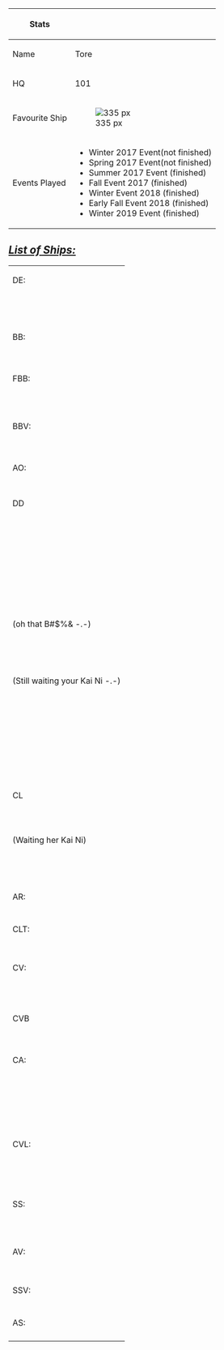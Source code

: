 {| border="0" cellpadding="1" cellspacing="1" class="article-table" style="width: 500px;"
|-
! scope="col"|Stats
! scope="col"|
|-
|Name
|Tore
|-
|HQ
|101
|-
|Favourite Ship
|[[File:I'M MARRIED! Kancolle-0|thumb|right|335 px]]
|-
|Events Played
|
*Winter 2017 Event(not finished)
*Spring 2017 Event(not finished)
*Summer 2017 Event (finished)
*Fall Event 2017 (finished)
*Winter Event 2018 (finished)
*Early Fall Event 2018 (finished)
*Winter 2019 Event (finished)
|}
==<u>'''''List of Ships:'''''</u>==
{| class="wikitable"
|-
|DE:
|-
|{{ShipBattleCard|Etorofu}}
|-
|{{ShipBattleCard|Matsuwa}}
|-
|{{ShipBattleCard|Sado Kai}}
|-
|{{ShipBattleCard|Shimushu Kai}}
|-
|{{ShipBattleCard|Tsushima Kai}}
|-
|{{ShipBattleCard|Fukae}}
|-
|{{ShipBattleCard|Hiburi Kai}}
|-
|{{ShipBattleCard|Kunashiri Kai}}
|-
|{{ShipBattleCard|Daitou}}
|-
|BB:
|-
|{{ShipBattleCard|Nagato Kai}}
|-
|{{ShipBattleCard|Mutsu Kai}}
|-
|{{ShipBattleCard|Nelson Kai}}
|-
|{{ShipBattleCard|Warspite Kai}}
|-
|FBB:
|-
|{{ShipBattleCard|Haruna Kai Ni}}
|-
|{{ShipBattleCard|Hiei Kai Ni}}
|-
|{{ShipBattleCard|Kirishima Kai Ni}}
|-
|{{ShipBattleCard|Kongou Kai Ni}}
|-
|{{ShipBattleCard|Richelieu Kai}}
|-
|{{ShipBattleCard|Bismarck Drei}}
|-
|BBV:​
|-
|{{ShipBattleCard|Fusou Kai Ni}}
|-
|{{ShipBattleCard|Yamashiro Kai Ni}}
|-
|{{ShipBattleCard|Hyuuga Kai}}
|-
|{{ShipBattleCard|Ise Kai Ni}}
|-
|​AO:
|-
|{{ShipBattleCard|Hayasui}}
|-
|{{ShipBattleCard|Kamoi}}
|-
|​DD
|-
|{{ShipBattleCard|Akatsuki Kai Ni}}
|-
|{{ShipBattleCard|Akigumo Kai}}
|-
|{{ShipBattleCard|Amatsukaze Kai}}
|-
|{{ShipBattleCard|Arare Kai Ni}}
|-
|{{ShipBattleCard|Arashio Kai Ni}}
|-
|{{ShipBattleCard|Asagumo Kai}}
|-
|{{ShipBattleCard|Asakaze Kai}}
|-
|{{ShipBattleCard|Asashimo}}
|-
|{{ShipBattleCard|Asashio Kai Ni D}}
|-
|{{ShipBattleCard|Fubuki Kai Ni}}
|-
|{{ShipBattleCard|Fujinami Kai}}
|-
|{{ShipBattleCard|Fumizuki Kai Ni}}
|-
|{{ShipBattleCard|Hamakaze B Kai}}
|-
|{{ShipBattleCard|Harukaze}}
|-
|{{ShipBattleCard|Harusame Kai}}
|-
|{{ShipBattleCard|Hatakaze Kai}}
|-
|{{ShipBattleCard|Hatsuharu Kai Ni}}
|-
|{{ShipBattleCard|Hatsushimo Kai}}
|-
|{{ShipBattleCard|Hayashimo Kai}}
|-
|{{ShipBattleCard|Isokaze B Kai}}
|-
|{{ShipBattleCard|Kagerou Kai Ni}}
|-
|{{ShipBattleCard|Kamikaze Kai}}
|-
|{{ShipBattleCard|Kasumi Kai Ni}}
|-
|{{ShipBattleCard|Kawakaze Kai Ni}}
|-
|{{ShipBattleCard|Kazagumo Kai}}
|-
|{{ShipBattleCard|Kisaragi Kai Ni}}
|-
|{{ShipBattleCard|Kishinami Kai}}
|-
|{{ShipBattleCard|Kiyoshimo Kai}}
|-
|{{ShipBattleCard|Kuroshio Kai}}
|-
|{{ShipBattleCard|Libeccio Kai}}
|-
|{{ShipBattleCard|Maestrale}} (oh that B#$%& -.-)
|-
|{{ShipBattleCard|Maikaze Kai}}
|-
|{{ShipBattleCard|Makigumo Kai}}
|-
|{{ShipBattleCard|Matsukaze Kai}}
|-
|{{ShipBattleCard|Michishio Kai Ni}}
|-
|{{ShipBattleCard|Minegumo Kai}}
|-
|{{ShipBattleCard|Murakumo Kai Ni}}
|-
|{{ShipBattleCard|Murasame Kai Ni}}
|-
|{{ShipBattleCard|Mutsuki Kai Ni}}
|-
|{{ShipBattleCard|Naganami Kai Ni}}
|-
|{{ShipBattleCard|Nagatsuki Kai}}(Still waiting your Kai Ni -.-)
|-
|{{ShipBattleCard|Nowaki}}
|-
|{{ShipBattleCard|Okinami}}
|-
|{{ShipBattleCard|Ooshio}}
|-
|{{ShipBattleCard|Samuel B Roberts Kai}}
|-
|{{ShipBattleCard|Satsuki Kai Ni}}
|-
|{{ShipBattleCard|Shigure Kai Ni}}
|-
|{{ShipBattleCard|Shikinami Kai}}
|-
|{{ShipBattleCard|Shimakaze Kai}}
|-
|{{ShipBattleCard|Shiranui Kai Ni}}
|-
|{{ShipBattleCard|Shiratsuyu Kai Ni}}
|-
|{{ShipBattleCard|Suzutsuki Kai}}
|-
|{{ShipBattleCard|Takanami Kai}}
|-
|{{ShipBattleCard|Tanikaze D Kai}}
|-
|{{ShipBattleCard|Tashkent Kai}}
|-
|{{ShipBattleCard|Teruzuki Kai}}
|-
|{{ShipBattleCard|Tokitsukaze Kai}}
|-
|{{ShipBattleCard|Umikaze}}
|-
|{{ShipBattleCard|Urakaze D Kai}}
|-
|{{ShipBattleCard|Uranami}}
|-
|{{ShipBattleCard|Uzuki Kai}}
|-
|{{ShipBattleCard|Verniy}}
|-
|{{ShipBattleCard|Yamagumo Kai}}
|-
|{{ShipBattleCard|Yamakaze}}
|-
|{{ShipBattleCard|Yayoi Kai}}
|-
|{{ShipBattleCard|Yukikaze Kai}}
|-
|{{ShipBattleCard|Yuudachi Kai Ni}}
|-
|{{ShipBattleCard|Z1 Kai}}
|-
|{{ShipBattleCard|Yuugumo Kai Ni}}
|-
|CL
|-
|{{ShipBattleCard|Abukuma Kai Ni}}
|-
|{{ShipBattleCard|Agano}}
|-
|{{ShipBattleCard|Isuzu Kai Ni}}
|-
|{{ShipBattleCard|Jintsuu Kai Ni}}
|-
|{{ShipBattleCard|Kinu Kai Ni}}
|-
|{{ShipBattleCard|Kuma Kai}}(Waiting her Kai Ni)
|-
|{{ShipBattleCard|Noshiro Kai}}
|-
|{{ShipBattleCard|Ooyodo Kai}}
|-
|{{ShipBattleCard|Sendai Kai Ni}}
|-
|{{ShipBattleCard|Tama Kai Ni}}
|-
|{{ShipBattleCard|Tatsuta Kai Ni}}
|-
|{{ShipBattleCard|Tenryuu Kai Ni}}
|-
|{{ShipBattleCard|Yahagi Kai}}
|-
|{{ShipBattleCard|Yura Kai Ni}}
|-
|{{ShipBattleCard|Yuubari Kai}}
|-
|AR:
|-
|{{ShipBattleCard|Akashi Kai}}
|-
|CLT:
|-
|{{ShipBattleCard|Kiso Kai Ni}}
|-
|{{ShipBattleCard|Kitakami Kai Ni}}
|-
|{{ShipBattleCard|Ooi Kai Ni}}
|-
|CV:
|-
|{{ShipBattleCard|Akagi Kai}}
|-
|{{ShipBattleCard|Aquila Kai}}
|-
|{{ShipBattleCard|Ark Royal Kai}}
|-
|{{ShipBattleCard|Hiryuu Kai Ni}}
|-
|{{ShipBattleCard|Kaga Kai}}
|-
|{{ShipBattleCard|Souryuu Kai Ni}}
|-
|{{ShipBattleCard|Intrepid Kai}}
|-
|CVB
|-
|{{ShipBattleCard|Zuikaku Kai Ni A}}
|-
|{{ShipBattleCard|Shoukaku Kai Ni A}}
|-
|{{ShipBattleCard|Taihou Kai}}
|CT:
|-
|{{ShipBattleCard|Katori}}
|-
|CA:
|-
|{{ShipBattleCard|Aoba Kai}}
|-
|{{ShipBattleCard|Ashigara Kai Ni}}
|-
|{{ShipBattleCard|Choukai Kai Ni}}
|-
|{{ShipBattleCard|Furutaka Kai Ni}}
|-
|{{ShipBattleCard|Haguro Kai Ni}}
|-
|{{ShipBattleCard|Kako Kai Ni}}
|-
|{{ShipBattleCard|Kinugasa Kai Ni}}
|-
|{{ShipBattleCard|Maya Kai Ni}}
|-
|{{ShipBattleCard|Myoukou Kai Ni}}
|-
|{{ShipBattleCard|Nachi Kai Ni}}
|-
|{{ShipBattleCard|Prinz Eugen Kai}}
|-
|{{ShipBattleCard|Zara Due}}
|CAV:
|-
|{{ShipBattleCard|Chikuma Kai Ni}}
|-
|{{ShipBattleCard|Kumano Kai Ni}}
|-
|{{ShipBattleCard|Mikuma Kai}}
|-
|{{ShipBattleCard|Mogami Kai}}
|-
|{{ShipBattleCard|Suzuya Kai Ni}}
|-
|{{ShipBattleCard|Tone Kai Ni}}
|-
|CVL:
|-
|{{ShipBattleCard|Chitose Kou Kai Ni}}
|-
|{{ShipBattleCard|Chiyoda Kou Kai Ni}}
|-
|{{ShipBattleCard|Gambier Bay Kai}}
|-
|{{ShipBattleCard|Hiyou Kai}}
|-
|{{ShipBattleCard|Houshou Kai}}
|-
|{{ShipBattleCard|Junyou}}
|-
|{{ShipBattleCard|Shinyou Kai Ni}}
|-
|{{ShipBattleCard|Shouhou Kai}}
|-
|{{ShipBattleCard|Taiyou Kai}}
|-
|{{ShipBattleCard|Zuihou Kai Ni}}
|-
|SS:
|-
|{{ShipBattleCard|I-168}}
|-
|{{ShipBattleCard|I-19}}
|-
|{{ShipBattleCard|I-58}}
|-
|{{ShipBattleCard|I-8}}
|-
|{{ShipBattleCard|Luigi Torelli}}
|-
|{{ShipBattleCard|RO-500}}
|-
|AV:
|-
|{{ShipBattleCard|Akitsushima Kai}}
|-
|{{ShipBattleCard|Mizuho Kai}}
|-
|{{ShipBattleCard|Nisshin Kai}}
|-
|​SSV:
|-
|{{ShipBattleCard|I-13}}
|-
|AS:
|-
|{{ShipBattleCard|Taigei}}
|{{ShipBattleCard|Taigei}} (Yep 2)
|}